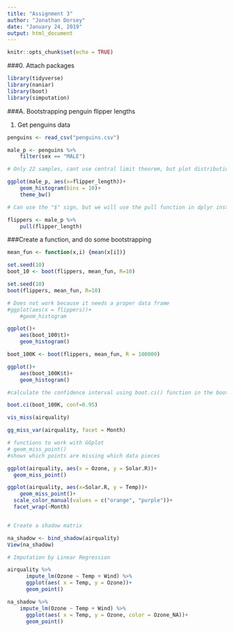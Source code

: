 ```yaml
---
title: "Assignment 3"
author: "Jonathan Dorsey"
date: "January 24, 2019"
output: html_document
---
```


```r
knitr::opts_chunk$set(echo = TRUE)
```

###0. Attach packages
```r

library(tidyverse)
library(naniar)
library(boot)
library(simputation)
```

###A. Bootstrapping penguin flipper lengths

1. Get penguins data
```r


penguins <- read_csv("penguins.csv")

male_p <- penguins %>% 
    filter(sex == "MALE")

# Only 22 samples, cant use central limit theorem, but plot distribution anyways

ggplot(male_p, aes(x=flipper_length))+
    geom_histogram(bins = 10)+
    theme_bw()

# Can use the "$" sign, but we will use the pull function in dplyr instead

flippers <- male_p %>% 
    pull(flipper_length)
```

###Create a function, and do some bootstrapping

```r

mean_fun <- function(x,i) {mean(x[i])}

set.seed(10)
boot_10 <- boot(flippers, mean_fun, R=10)

set.seed(10)
boot(flippers, mean_fun, R=10)

# Does not work because it needs a proper data frame
#ggplot(aes(x = flippers))+
    #geom_histogram

ggplot()+
    aes(boot_100$t)+
    geom_histogram()

boot_100K <- boot(flippers, mean_fun, R = 100000)

ggplot()+
    aes(boot_100K$t)+
    geom_histogram()

#calculate the confidence interval using boot.ci() function in the boot package

boot.ci(boot_100K, conf=0.95)

vis_miss(airquality)

gg_miss_var(airquality, facet = Month)

# functions to work with GGplot
# geom_miss_point()
#shows which points are missing which data pieces

ggplot(airquality, aes(x = Ozone, y = Solar.R))+
  geom_miss_point()

ggplot(airquality, aes(x=Solar.R, y = Temp))+
    geom_miss_point()+
  scale_color_manual(values = c("orange", "purple"))+
  facet_wrap(~Month)


# Create a shadow matrix

na_shadow <- bind_shadow(airquality)
View(na_shadow)

# Imputation by Linear Regression

airquality %>% 
      impute_lm(Ozone ~ Temp + Wind) %>% 
      ggplot(aes( x = Temp, y = Ozone))+
      geom_point()

na_shadow %>% 
    impute_lm(Ozone ~ Temp + Wind) %>% 
      ggplot(aes( x = Temp, y = Ozone, color = Ozone_NA))+
      geom_point()
```

